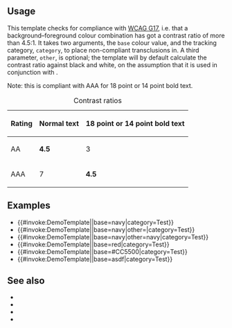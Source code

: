 {{NoteTA|G1=MediaWiki}}{{Documentation subpage}}<!-- 在本行下編輯模板說明 -->
{{Documentation subpage}}
{{Lua|Module:Color contrast}}

==Usage==
This template checks for compliance with [http://www.w3.org/TR/2014/NOTE-WCAG20-TECHS-20140916/G17 WCAG G17], i.e. that a background–foreground colour combination has got a contrast ratio of more than 4.5:1. It takes two arguments, the <code>base</code> colour value, and the tracking category, <code>category</code>, to place non-compliant transclusions in. A third parameter, <code>other</code>, is optional; the template will by default calculate the contrast ratio against black and white, on the assumption that it is used in conjunction with {{Tlx|Greater color contrast ratio}}.

Note: this is compliant with AAA for 18 point or 14 point bold text.

{|class="wikitable" style="text-align: center;"
|+ Contrast ratios
|-
! Rating !! Normal text !! 18 point or 14 point bold text
|-
| AA || '''4.5''' || 3
|-
| AAA || 7 || '''4.5'''
|}

==Examples==
* {{#invoke:DemoTemplate|{{BASEPAGENAME}}|base=navy|category=Test}}
* {{#invoke:DemoTemplate|{{BASEPAGENAME}}|base=navy|other=|category=Test}}
* {{#invoke:DemoTemplate|{{BASEPAGENAME}}|base=navy|other=navy|category=Test}}
* {{#invoke:DemoTemplate|{{BASEPAGENAME}}|base=red|category=Test}}
* {{#invoke:DemoTemplate|{{BASEPAGENAME}}|base=#CC5500|category=Test}}
* {{#invoke:DemoTemplate|{{BASEPAGENAME}}|base=asdf|category=Test}}

==See also==
* {{tl|Ensure AAA contrast ratio}}
* {{tl|Greater color contrast ratio}}
* {{section link|Template:Color contrast conformance|HTML colors}}
* {{section link|Wikipedia:Manual of Style/Accessibility|Color}}

<includeonly>{{Sandbox other||<!-- 本行下加入模板的分類 -->
[[Category:Color conversion templates]]
}}</includeonly>